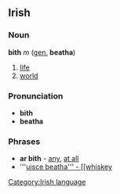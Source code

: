 ==Irish==
===Noun===
'''bith''' ''m'' ([[genitive|gen.]] '''beatha''')
#[[life]]
#[[world]]

===Pronunciation===
*'''bith''' {{IPA|[b&#690;i]}}
*'''beatha''' {{IPA|[&#712;b&#690;ah&#601;]}}

===Phrases===
*'''ar bith''' - [[any]], [[at all]]
*'''[[uisce beatha''' - [[whiskey]]

[[Category:Irish language]]
